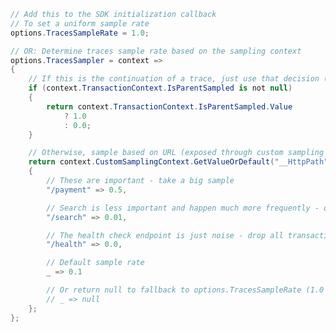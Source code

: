```csharp
// Add this to the SDK initialization callback
// To set a uniform sample rate
options.TracesSampleRate = 1.0;

// OR: Determine traces sample rate based on the sampling context
options.TracesSampler = context =>
{
    // If this is the continuation of a trace, just use that decision (rate controlled by the caller)
    if (context.TransactionContext.IsParentSampled is not null)
    {
        return context.TransactionContext.IsParentSampled.Value
            ? 1.0
            : 0.0;
    }

    // Otherwise, sample based on URL (exposed through custom sampling context)
    return context.CustomSamplingContext.GetValueOrDefault("__HttpPath") switch
    {
        // These are important - take a big sample
        "/payment" => 0.5,

        // Search is less important and happen much more frequently - only take 1%
        "/search" => 0.01,

        // The health check endpoint is just noise - drop all transactions
        "/health" => 0.0,

        // Default sample rate
        _ => 0.1

        // Or return null to fallback to options.TracesSampleRate (1.0 in this case)
        // _ => null
    };
};
```
